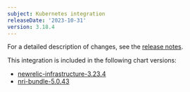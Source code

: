 ```yaml
---
subject: Kubernetes integration
releaseDate: '2023-10-31'
version: 3.18.4
---
```


For a detailed description of changes, see the [release notes](https://github.com/newrelic/nri-kubernetes/releases/tag/v3.18.4).

This integration is included in the following chart versions:
* [newrelic-infrastructure-3.23.4](https://github.com/newrelic/nri-kubernetes/releases/tag/newrelic-infrastructure-3.23.4)
* [nri-bundle-5.0.43](https://github.com/newrelic/helm-charts/releases/tag/nri-bundle-5.0.43)
